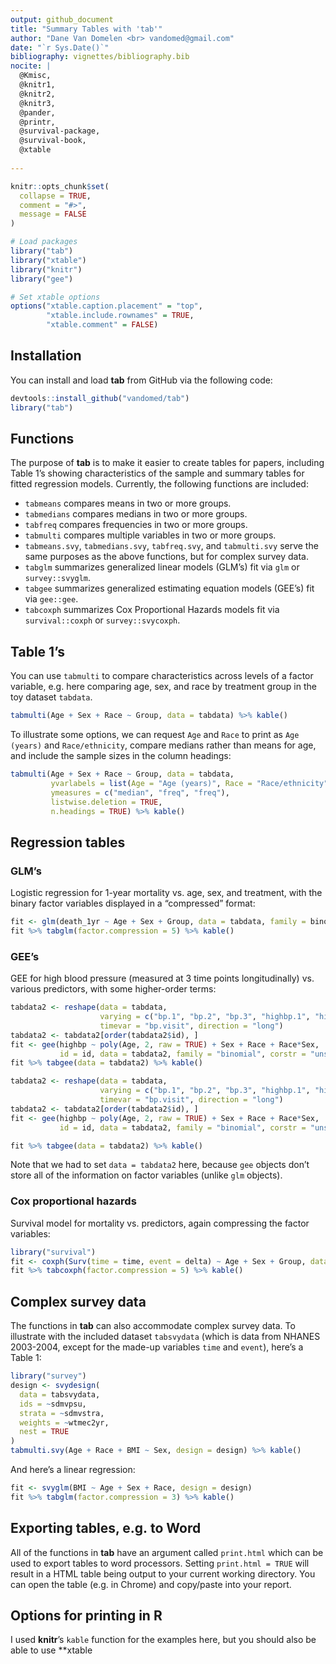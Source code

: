 ```yaml
---
output: github_document
title: "Summary Tables with 'tab'"
author: "Dane Van Domelen <br> vandomed@gmail.com"
date: "`r Sys.Date()`"
bibliography: vignettes/bibliography.bib
nocite: | 
  @Kmisc, 
  @knitr1,
  @knitr2,
  @knitr3,
  @pander,
  @printr,
  @survival-package, 
  @survival-book,
  @xtable
  
---
```


<!-- README.md is generated from README.Rmd. Please edit that file -->

```r
knitr::opts_chunk$set(
  collapse = TRUE,
  comment = "#>", 
  message = FALSE
)

# Load packages
library("tab")
library("xtable")
library("knitr")
library("gee")

# Set xtable options
options("xtable.caption.placement" = "top", 
        "xtable.include.rownames" = TRUE, 
        "xtable.comment" = FALSE)
```

## Installation

You can install and load **tab** from GitHub via the following code:

```r
devtools::install_github("vandomed/tab")
library("tab")
```

## Functions

The purpose of **tab** is to make it easier to create tables for papers, including Table 1's showing characteristics of the sample and summary tables for fitted regression models. Currently, the following functions are included:

* `tabmeans` compares means in two or more groups.
* `tabmedians` compares medians in two or more groups.
* `tabfreq` compares frequencies in two or more groups. 
* `tabmulti` compares multiple variables in two or more groups.
* `tabmeans.svy`, `tabmedians.svy`, `tabfreq.svy`, and `tabmulti.svy` serve the same purposes as the above functions, but for complex survey data.
* `tabglm` summarizes generalized linear models (GLM's) fit via `glm` or `survey::svyglm`. 
* `tabgee` summarizes generalized estimating equation models (GEE's) fit via `gee::gee`. 
* `tabcoxph` summarizes Cox Proportional Hazards models fit via `survival::coxph` or `survey::svycoxph`.

## Table 1's

<!-- A toy dataset called `tabdata` is included in **tab** package. It is a data frame with 15 variables and 300 observations. Let's take a look: -->

<!-- ```{r toydata} -->
<!-- library("tab") -->
<!-- head(tabdata) -->
<!-- ``` -->

You can use `tabmulti` to compare characteristics across levels of a factor variable, e.g. here comparing age, sex, and race by treatment group in the toy dataset `tabdata`.

```r
tabmulti(Age + Sex + Race ~ Group, data = tabdata) %>% kable()
```

To illustrate some options, we can request `Age` and `Race` to print as `Age (years)` and `Race/ethnicity`, compare medians rather than means for age, and include the sample sizes in the column headings:

```r
tabmulti(Age + Sex + Race ~ Group, data = tabdata, 
         yvarlabels = list(Age = "Age (years)", Race = "Race/ethnicity"), 
         ymeasures = c("median", "freq", "freq"), 
         listwise.deletion = TRUE, 
         n.headings = TRUE) %>% kable()
```


## Regression tables

### GLM's

Logistic regression for 1-year mortality vs. age, sex, and treatment, with the 
binary factor variables displayed in a "compressed" format:

```r
fit <- glm(death_1yr ~ Age + Sex + Group, data = tabdata, family = binomial)
fit %>% tabglm(factor.compression = 5) %>% kable()
```

### GEE's

GEE for high blood pressure (measured at 3 time points longitudinally) vs. 
various predictors, with some higher-order terms:

```r
tabdata2 <- reshape(data = tabdata,
                    varying = c("bp.1", "bp.2", "bp.3", "highbp.1", "highbp.2", "highbp.3"),
                    timevar = "bp.visit", direction = "long")
tabdata2 <- tabdata2[order(tabdata2$id), ]
fit <- gee(highbp ~ poly(Age, 2, raw = TRUE) + Sex + Race + Race*Sex,
           id = id, data = tabdata2, family = "binomial", corstr = "unstructured")
fit %>% tabgee(data = tabdata2) %>% kable()
```

```r
tabdata2 <- reshape(data = tabdata,
                    varying = c("bp.1", "bp.2", "bp.3", "highbp.1", "highbp.2", "highbp.3"),
                    timevar = "bp.visit", direction = "long")
tabdata2 <- tabdata2[order(tabdata2$id), ]
fit <- gee(highbp ~ poly(Age, 2, raw = TRUE) + Sex + Race + Race*Sex,
           id = id, data = tabdata2, family = "binomial", corstr = "unstructured")
```

```r
fit %>% tabgee(data = tabdata2) %>% kable()
```

Note that we had to set `data = tabdata2` here, because `gee` objects don't store all of the information on factor variables (unlike `glm` objects).


### Cox proportional hazards

Survival model for mortality vs. predictors, again compressing the factor variables:

```r
library("survival")
fit <- coxph(Surv(time = time, event = delta) ~ Age + Sex + Group, data = tabdata)
fit %>% tabcoxph(factor.compression = 5) %>% kable()
```


## Complex survey data

The functions in **tab** can also accommodate complex survey data. To illustrate with the included dataset `tabsvydata` (which is data from NHANES 2003-2004, except for the made-up variables `time` and `event`), here's a Table 1:

```r
library("survey")
design <- svydesign(
  data = tabsvydata,
  ids = ~sdmvpsu,
  strata = ~sdmvstra,
  weights = ~wtmec2yr,
  nest = TRUE
)
tabmulti.svy(Age + Race + BMI ~ Sex, design = design) %>% kable()
```

And here's a linear regression:

```r
fit <- svyglm(BMI ~ Age + Sex + Race, design = design)
fit %>% tabglm(factor.compression = 3) %>% kable()
```


## Exporting tables, e.g. to Word

All of the functions in **tab** have an argument called `print.html` which can 
be used to export tables to word processors. Setting `print.html = TRUE` will 
result in a HTML table being output to your current working directory. You can 
open the table (e.g. in Chrome) and copy/paste into your report.


## Options for printing in R

I used **knitr**'s `kable` function for the examples here, but you should also 
be able to use **xtable



<!-- ```{r table1b} -->
<!-- library("printr") -->
<!-- tabmulti(Age + Sex + Race ~ Group, data = tabdata) -->
<!-- detach("package:printr", unload = TRUE) -->
<!-- ``` -->

<!-- If you want to add table options, e.g. a caption or non-default column alignment, you can use `kable` from the **knitr** package (e.g. try `kable(table1, align = "lrrr", caption = "Table 1.", format = "html")`. -->

<!-- ```{r table1c, eval = TRUE, echo = FALSE} -->
<!-- library("knitr") -->
<!-- table1 <- tabmulti(Age + Sex + Race ~ Group, data = tabdata) -->
<!-- kable(table1, align = "lrrr", caption = "Table 1.", format = "html") -->
<!-- ``` -->





<!-- *tabmulti* created a character matrix, but it doesn't look like a table yet.  -->


<!-- ## Exporting to Word  -->

<!-- If you want to get the table into Microsoft Word, here are two approaches: -->

<!-- 1. Install/load **Kmisc** and run `write.cb(table1)` to copy the table to your clipboard. Paste the result into Word, then highlight the text and go to `Insert -> Table -> Convert Text to Table... OK`.  -->

<!-- 2. Add `print.html = TRUE` to the above *tabmulti* function call. That will result in a .html file being written to your working directory. It should appear as a neat table when you open it (e.g. in Google Chrome), and you can copy/paste it into Word.  -->

<!-- If you want it to display it in a **knitr** document, you can add `latex = TRUE` and then use various approaches... -->


<!-- ## Printing in R -->

<!-- ### printr -->

<!-- I think the easiest approach is to simply load the **printr** package. Loading it results in R output printing more neatly, which includes character matrices showing up as neat tables. -->

<!-- ```{r table1b} -->
<!-- library("printr") -->
<!-- (table1 <- tabmulti(data = tabdata,  -->
<!--                     xvarname = "Group",  -->
<!--                     yvarnames = c("Age", "Sex", "Race"),  -->
<!--                     latex = TRUE)) -->
<!-- detach("package:printr", unload = TRUE) -->
<!-- ``` -->

<!-- (I detached **printr** so R reverts to its usual output display format for the rest of the vignette.) -->

<!-- If you want to add table options, e.g. a caption or non-default column alignment, you can use `kable` from the **knitr** package (e.g. try `kable(table1, align = "lrrr", caption = "Table 1.", format = "html")`.  -->

<!-- ```{r table1c, eval = FALSE, echo = FALSE} -->
<!-- library("printr") -->
<!-- library("knitr") -->
<!-- kable(table1, align = "lrrr", caption = "Table 1.", format = "html") -->
<!-- detach("package:printr", unload = TRUE) -->
<!-- ``` -->
<!-- <br> -->

<!-- ### knitr's *kable* function -->

<!-- ```{r table1d} -->
<!-- library("knitr") -->
<!-- kable(table1, -->
<!--       caption = "Table 1a. Characteristics (created by tabmulti/kable).",  -->
<!--       align = 'lrrr',  -->
<!--       format = "html") -->
<!-- ``` -->
<!-- <br> -->

<!-- ### xtable's *xtable* function -->

<!-- Another option is the **xtable** package/function (requires adding `results = "asis"` as a chunk option!): -->

<!-- ```{r table1e, results = "asis"} -->
<!-- library("xtable") -->
<!-- print(xtable(table1,  -->
<!--              caption = "Table 1b. Characteristics (created by tabmulti/xtable).",  -->
<!--              align = 'llrrr'),  -->
<!--       type = "html",  -->
<!--       include.rownames = FALSE) -->
<!-- ``` -->
<!-- <br> -->

<!-- ### pander's *pandoc.table* function -->

<!-- And finally the *pandoc.table* function in **pander** (also requires `results = "asis"`): -->

<!-- ```{r table1f, results = "asis"} -->
<!-- library("pander") -->
<!-- pandoc.table(table1,  -->
<!--              caption = "Table 1c. Characteristics (created by tabmulti/pandoc.table).",  -->
<!--              style = "rmarkdown",  -->
<!--              justify = 'lrrr',  -->
<!--              split.tables = Inf) -->
<!-- ``` -->


<!-- ## More on *tabmulti* -->

<!-- Recall the *tabmulti* function call from above: -->

<!-- ```{r tabmulti1, eval = FALSE} -->
<!-- table1 <- tabmulti(data = tabdata,  -->
<!--                    xvarname = "Group",  -->
<!--                    yvarnames = c("Age", "Sex", "Race"),  -->
<!--                    latex = TRUE) -->
<!-- ``` -->

<!-- I specified the data frame, the name of the group variable, and the names of the variables I wanted to compare. By default, *tabmulti* treats each Y variable as continuous if it is numeric and takes on 5 or more unique values, and categorical otherwise. It compares means for continuous variables and frequencies for categorical variables. -->

<!-- Internally, *tabmulti* called *tabmeans* for the first comparison and *tabfreq* for the second and third. We could have created the same table using these functions and *rbind*: -->

<!-- ```{r tabmulti2} -->
<!-- table1b <- rbind(tabmeans(x = tabdata$Group, y = tabdata$Age, latex = TRUE),  -->
<!--                  tabfreq(x = tabdata$Group, y = tabdata$Sex, latex = TRUE),  -->
<!--                  tabfreq(x = tabdata$Group, y = tabdata$Race, latex = TRUE)) -->
<!-- all(table1 == table1b) -->
<!-- ``` -->

<!-- Let's go through some more options. The `columns` input controls what columns are shown, with the default `columns = c("xgroups", "p")` requesting a column for each `x` level and the p-value (from t-test or ANOVA). Since we have missing values and *tabmulti* uses pairwise deletion by default, let's add a sample size column, and why not also throw in a column for the overall sample statistics.  -->

<!-- ```{r tabmulti3} -->
<!-- table1 <- tabmulti(data = tabdata,  -->
<!--                    xvarname = "Group",  -->
<!--                    yvarnames = c("Age", "Sex", "Race"), -->
<!--                    columns = c("n", "overall", "xgroups", "p"), -->
<!--                    latex = TRUE) -->
<!-- kable(table1,  -->
<!--       caption = "Table 1d. Characteristics of sample.",  -->
<!--       align = 'lrrrrr',  -->
<!--       format = "html") -->
<!-- ``` -->

<!-- For age, often the range is more informative than the SD. We can display M (min-max) rather than M (SD) but setting the *tabmeans* input `parenth = "sd"`. To pass this argument through *tabmulti*, we use the `means.list` argument: -->

<!-- ```{r tabmulti4} -->
<!-- table1 <- tabmulti(data = tabdata,  -->
<!--                    xvarname = "Group",  -->
<!--                    yvarnames = c("Age", "Sex", "Race"), -->
<!--                    columns = c("n", "overall", "xgroups", "p"), -->
<!--                    means.list = list(parenth = "minmax"), -->
<!--                    latex = TRUE) -->
<!-- kable(table1,  -->
<!--       caption = "Table 1e. Characteristics of sample.",  -->
<!--       align = 'lrrrrr',  -->
<!--       format = "html") -->
<!-- ``` -->

<!-- Technically the range is the difference between the min and the max, not the min and the max, but if you prefer the label `"M (range)"`, you could specify the `text.label` input: `means.list = list(parenth = "minmax", text.label = "M (range)")`. -->

<!-- These are some of the options you have access to with *tabmulti* and the underlying functions it calls. A complete list of options are described in the help files for *tabmulti*, *tabmeans*, *tabmedians*, and *tabfreq*. The help files also have some different examples. -->


<!-- ## Regression summaries -->

<!-- ### Linear regression -->

<!-- Suppose we want to summarize a linear regression of BMI on age, sex, race, and treatment group. You could use *kable*, *xtable*, or *pandoc.table* to print a summary table like this: -->

<!-- ```{r linreg1, results = "asis"} -->
<!-- fit <- glm(BMI ~ Age + Sex + Race + Group, data = tabdata) -->
<!-- print(xtable(fit,  -->
<!--              caption = "Table 2a. Linear regression fit (created by xtable)."),  -->
<!--       type = "html") -->
<!-- ``` -->

<!-- But this isn't how a regression table in a paper typically looks. A few issues: -->

<!-- * P-value column should have a simpler heading. -->
<!-- * P-values should not print as 0.  -->
<!-- * For factor variables, levels should be printed more cleanly. -->

<!-- Let's try *tabglm*: -->

<!-- ```{r linreg2} -->
<!-- table2 <- tabglm(fit = fit,  -->
<!--                  latex = TRUE) -->
<!-- kable(table2,  -->
<!--       caption = "Table 2b. Linear regression fit (created by tabglm/kable).",  -->
<!--       align = 'lrr',  -->
<!--       format = "html") -->
<!-- ``` -->

<!-- If you don't like all the white space, you can set `compress.factors = TRUE` to omit rows with factor variable names (and left-align factor levels). By default, the input `omit.refgroups` has the same value as `compress.factors`, and `omit.refgroups = TRUE` omits reference group rows. -->

<!-- ```{r linreg3, eval = TRUE} -->
<!-- table2 <- tabglm(fit = fit,  -->
<!--                  compress.factors = TRUE, -->
<!--                  latex = TRUE) -->
<!-- kable(table2,  -->
<!--       caption = "Table 2c. Linear regression fit (created by tabglm/kable).",  -->
<!--       align = 'lrr',  -->
<!--       format = "html") -->
<!-- ``` -->

<!-- Maybe you're submitting to one of those enlightened journals that thinks comparing confidence intervals to 0 is totally different than comparing p-values to 0.05. *tabglm* can do confidence intervals: -->

<!-- ```{r linreg4, eval = TRUE} -->
<!-- table2 <- tabglm(fit = fit,  -->
<!--                  columns = c("beta.se", "betaci"), -->
<!--                  compress.factors = TRUE, -->
<!--                  latex = TRUE) -->
<!-- kable(table2,  -->
<!--       caption = "Table 2d. Linear regression fit (created by tabglm/kable).",  -->
<!--       align = 'lrr',  -->
<!--       format = "html") -->
<!-- ``` -->
<!-- <br> -->

<!-- ### Logistic regression -->

<!-- Summarizing a fitted logistic regression model with *tabglm* is very similar. For 1-year mortality vs. age, age squared, sex, race, and treatment group: -->

<!-- ```{r logreg1, eval = TRUE} -->
<!-- fit <- glm(death_1yr ~ poly(Age, 2, raw = TRUE) + Sex + Race + Group,  -->
<!--            data = tabdata, family = "binomial") -->
<!-- table3 <- tabglm(fit = fit,  -->
<!--                  compress.factors = "binary",  -->
<!--                  latex = TRUE) -->
<!-- kable(table3,  -->
<!--       caption = "Table 3. Logistic regression fit (created by tabglm/kable).",  -->
<!--       align = 'lrrr',  -->
<!--       format = "html") -->
<!-- ``` -->

<!-- Notice that the second-order term was labeled appropriately, and *tabglm* recognized `fit` as a logistic regression and thus by default added a OR (95% CI) column. Additionally, the binary Sex and Group variables was displayed as single rows, while the other factor variable, Race, was shown in a more expanded format. This was the result of setting `compress.factors = "binary"` (`compress.factors` can be `TRUE`, `FALSE`, or `"binary"`). -->

<!-- ### GEEs -->

<!-- To summarize a fitted GEE, we can convert `tabdata` from wide to long format, fit a GEE, and then call *tabgee*. Here's a table for blood pressure vs. age, sex, race, BMI, and treatment group, with columns for Beta, SE, Z, and P: -->

<!-- ```{r gee1, eval = TRUE} -->
<!-- tabdata2 <- reshape(data = tabdata, -->
<!--                     varying = c("bp.1", "bp.2", "bp.3", "highbp.1", -->
<!--                                 "highbp.2", "highbp.3"), -->
<!--                     timevar = "bp.visit",  -->
<!--                     direction = "long") -->
<!-- tabdata2 <- tabdata2[order(tabdata2$id), ] -->
<!-- fit <- gee(bp ~ Age + Sex + Race + BMI + Group,  -->
<!--            id = id,  -->
<!--            data = tabdata2, -->
<!--            corstr = "unstructured") -->
<!-- table4 <- tabgee(fit = fit,  -->
<!--                  columns = c("beta", "se", "z", "p"), -->
<!--                  compress.factors = "binary",  -->
<!--                  data = tabdata2,  -->
<!--                  latex = TRUE) -->
<!-- kable(table4,  -->
<!--       caption = "Table 4. GEE fit (created by tabgee/kable).",  -->
<!--       align = 'lrrr',  -->
<!--       format = "html") -->
<!-- ``` -->
<!-- <br> -->

<!-- ### Cox PH -->

<!-- And finally, to summarize a fitted Cox PH model for survival vs. covariates, with default settings: -->

<!-- ```{r coxph1, eval = TRUE} -->
<!-- tabdata <- tabdata[complete.cases(tabdata), ] -->
<!-- fit <- coxph(Surv(time = tabdata$time, event = tabdata$delta) ~  -->
<!--                Age + Sex + Race + Group,  -->
<!--              data = tabdata) -->
<!-- table5 <- tabcox(fit = fit,  -->
<!--                  latex = TRUE) -->
<!-- kable(table5,  -->
<!--       caption = "Table 5. Cox PH fit (created by tabcox/kable).",  -->
<!--       align = 'lrrr',  -->
<!--       format = "html") -->
<!-- ``` -->


<!-- ## Closing comments -->

<!-- * I suggest **printr** with *kable* for alignment, captions, etc. -->
<!-- * Working on functions for complex survey data. -->
<!-- * Feel free to collaborate on [GitHub](https://github.com/vandomed/tab)! -->


<!-- ## References -->
